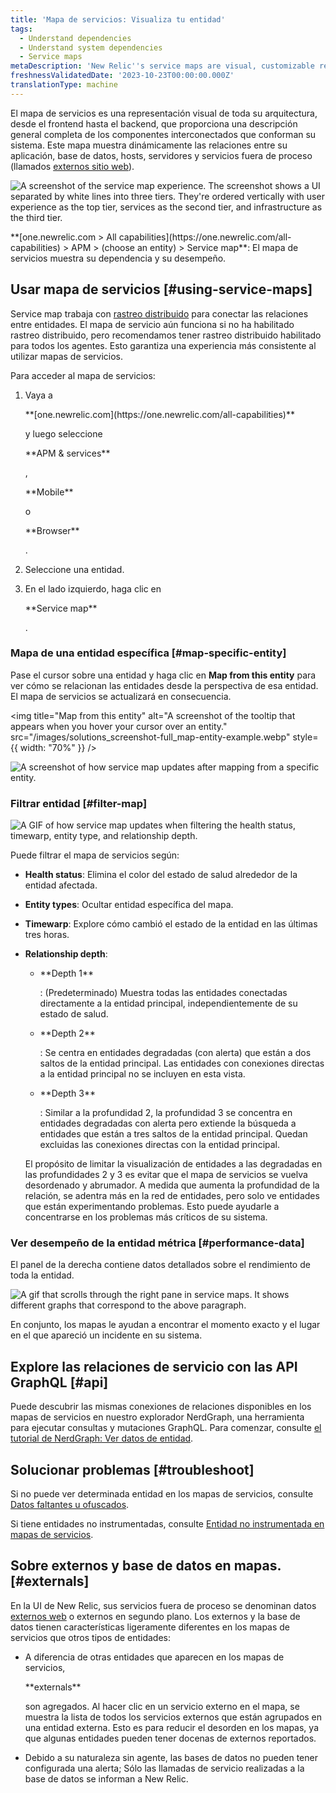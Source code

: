 ```yaml
---
title: 'Mapa de servicios: Visualiza tu entidad'
tags:
  - Understand dependencies
  - Understand system dependencies
  - Service maps
metaDescription: 'New Relic''s service maps are visual, customizable representations of your application architecture.'
freshnessValidatedDate: '2023-10-23T00:00:00.000Z'
translationType: machine
---
```


El mapa de servicios es una representación visual de toda su arquitectura, desde el frontend hasta el backend, que proporciona una descripción general completa de los componentes interconectados que conforman su sistema. Este mapa muestra dinámicamente las relaciones entre su aplicación, base de datos, hosts, servidores y servicios fuera de proceso (llamados [externos sitio web](#externals)).

<img
  title="Service map experience"
  alt="A screenshot of the service map experience. The screenshot shows a UI separated by white lines into three tiers. They're ordered vertically with user experience as the top tier, services as the second tier, and infrastructure as the third tier."
  src="/images/Solutions_screenshot-full_service-map.webp"
/>

<figcaption>
  <DNT>**[one.newrelic.com > All capabilities](https://one.newrelic.com/all-capabilities) > APM > (choose an entity) > Service map**</DNT>: El mapa de servicios muestra su dependencia y su desempeño.
</figcaption>

## Usar mapa de servicios [#using-service-maps]

Service map trabaja con [rastreo distribuido](/docs/apm/distributed-tracing/getting-started/introduction-distributed-tracing) para conectar las relaciones entre entidades. El mapa de servicio aún funciona si no ha habilitado rastreo distribuido, pero recomendamos tener rastreo distribuido habilitado para todos los agentes. Esto garantiza una experiencia más consistente al utilizar mapas de servicios.

Para acceder al mapa de servicios:

1. Vaya a

   <DNT>
     **[one.newrelic.com](https://one.newrelic.com/all-capabilities)**
   </DNT>

   y luego seleccione

   <DNT>
     **APM & services**
   </DNT>

   ,

   <DNT>
     **Mobile**
   </DNT>

   o

   <DNT>
     **Browser**
   </DNT>

   .

2. Seleccione una entidad.

3. En el lado izquierdo, haga clic en

   <DNT>
     **Service map**
   </DNT>

   .

### Mapa de una entidad específica [#map-specific-entity]

Pase el cursor sobre una entidad y haga clic en <DNT>**Map from this entity**</DNT> para ver cómo se relacionan las entidades desde la perspectiva de esa entidad. El mapa de servicios se actualizará en consecuencia.

<img
  title="Map from this entity"
  alt="A screenshot of the tooltip that appears when you hover your cursor over an entity."
  src="/images/solutions_screenshot-full_map-entity-example.webp"
  style={{ width: "70%" }}
/>

<img
  title="Example of map from this entity"
  alt="A screenshot of how service map updates after mapping from a specific entity."
  src="/images/solutions_screenshot-crop_mapfromthisentityexample.webp"
/>

### Filtrar entidad [#filter-map]

<img
  title="Search, filter, and explore your entities"
  alt="A GIF of how service map updates when filtering the health status, timewarp, entity type, and relationship depth."
  src="/images/solutions_screenshot-full_filter-service-map.gif"
/>

Puede filtrar el mapa de servicios según:

* <DNT>**Health status**</DNT>: Elimina el color del estado de salud alrededor de la entidad afectada.

* <DNT>**Entity types**</DNT>: Ocultar entidad específica del mapa.

* <DNT>**Timewarp**</DNT>: Explore cómo cambió el estado de la entidad en las últimas tres horas.

* <DNT>**Relationship depth**</DNT>:

  * <DNT>
      **Depth 1**
    </DNT>

    : (Predeterminado) Muestra todas las entidades conectadas directamente a la entidad principal, independientemente de su estado de salud.

  * <DNT>
      **Depth 2**
    </DNT>

    : Se centra en entidades degradadas (con alerta) que están a dos saltos de la entidad principal. Las entidades con conexiones directas a la entidad principal no se incluyen en esta vista.

  * <DNT>
      **Depth 3**
    </DNT>

    : Similar a la profundidad 2, la profundidad 3 se concentra en entidades degradadas con alerta pero extiende la búsqueda a entidades que están a tres saltos de la entidad principal. Quedan excluidas las conexiones directas con la entidad principal.

  <Callout variant="tip">
    El propósito de limitar la visualización de entidades a las degradadas en las profundidades 2 y 3 es evitar que el mapa de servicios se vuelva desordenado y abrumador. A medida que aumenta la profundidad de la relación, se adentra más en la red de entidades, pero solo ve entidades que están experimentando problemas. Esto puede ayudarle a concentrarse en los problemas más críticos de su sistema.
  </Callout>

### Ver desempeño de la entidad métrica [#performance-data]

El panel de la derecha contiene datos detallados sobre el rendimiento de toda la entidad.

<img
  title="Service maps right pane"
  alt="A gif that scrolls through the right pane in service maps. It shows different graphs that correspond to the above paragraph."
  src="/images/solutions_screenshot-full_service-maps-right-pane.gif"
/>

En conjunto, los mapas le ayudan a encontrar el momento exacto y el lugar en el que apareció un incidente en su sistema.

## Explore las relaciones de servicio con las API GraphQL [#api]

Puede descubrir las mismas conexiones de relaciones disponibles en los mapas de servicios en nuestro explorador NerdGraph, una herramienta para ejecutar consultas y mutaciones GraphQL. Para comenzar, consulte [el tutorial de NerdGraph: Ver datos de entidad](/docs/apis/nerdgraph/examples/nerdgraph-entities-api-tutorial/).

## Solucionar problemas [#troubleshoot]

Si no puede ver determinada entidad en los mapas de servicios, consulte [Datos faltantes u ofuscados](/docs/troubleshooting-missing-or-obfuscated-data-new-relic-one).

Si tiene entidades no instrumentadas, consulte [Entidad no instrumentada en mapas de servicios](/docs/new-relic-solutions/new-relic-one/ui-data/service-maps/uninstrumented-entities-service-maps).

## Sobre externos y base de datos en mapas. [#externals]

En la UI de New Relic, sus servicios fuera de proceso se denominan datos [externos web](/docs/using-new-relic/welcome-new-relic/get-started/glossary#web-external) o externos en segundo plano. Los externos y la base de datos tienen características ligeramente diferentes en los mapas de servicios que otros tipos de entidades:

* A diferencia de otras entidades que aparecen en los mapas de servicios,

  <DNT>
    **externals**
  </DNT>

  son agregados. Al hacer clic en un servicio externo en el mapa, se muestra la lista de todos los servicios externos que están agrupados en una entidad externa. Esto es para reducir el desorden en los mapas, ya que algunas entidades pueden tener docenas de externos reportados.

* Debido a su naturaleza sin agente, las bases de datos no pueden tener configurada una alerta; Sólo las llamadas de servicio realizadas a la base de datos se informan a New Relic.
